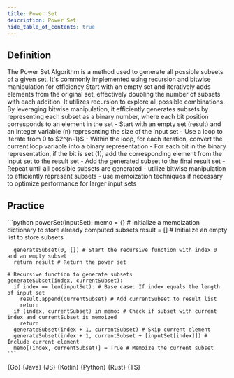 ```yaml
---
title: Power Set
description: Power Set
hide_table_of_contents: true
---
```





## Definition

<Tabs queryString="primary">
  <TabItem value="definition" label="Definition">
    The Power Set Algorithm is a method used to generate all possible subsets of a given set. It's commonly implemented using recursion and bitwise manipulation for efficiency
  </TabItem>
  <TabItem value="how" label="Explanation">
    Start with an empty set and iteratively adds elements from the original set, effectively doubling the number of subsets with each addition. It utilizes recursion to explore all possible combinations. By leveraging bitwise manipulation, it efficiently generates subsets by representing each subset as a binary number, where each bit position corresponds to an element in the set
  </TabItem>
  <TabItem value="guidance" label="Guidance">
    - Start with an empty set (result) and an integer variable (n) representing the size of the input set
    - Use a loop to iterate from 0 to $2^{n-1}$
    - Within the loop, for each iteration, convert the current loop variable into a binary representation
    - For each bit in the binary representation, if the bit is set (1), add the corresponding element from the input set to the result set
    - Add the generated subset to the final result set
    - Repeat until all possible subsets are generated
  </TabItem>
  <TabItem value="tips" label="Tips">
    - utilize bitwise manipulation to efficiently represent subsets
    - use memoization techniques if necessary to optimize performance for larger input sets
  </TabItem>
</Tabs>

## Practice

<Tabs queryString="primary">
  <TabItem value="practice" label="Practice">
    ```python
    powerSet(inputSet):
      memo = {} # Initialize a memoization dictionary to store already computed subsets
      result = [] # Initialize an empty list to store subsets

      generateSubset(0, []) # Start the recursive function with index 0 and an empty subset
      return result # Return the power set

    # Recursive function to generate subsets
    generateSubset(index, currentSubset):
      if index == len(inputSet): # Base case: If index equals the length of input set
        result.append(currentSubset) # Add currentSubset to result list
        return
      if (index, currentSubset) in memo: # Check if subset with current index and currentSubset is memoized
        return
      generateSubset(index + 1, currentSubset) # Skip current element
      generateSubset(index + 1, currentSubset + [inputSet[index]]) # Include current element
      memo[(index, currentSubset)] = True # Memoize the current subset
    ```
  </TabItem>
  <TabItem value="solution" label="Solution">
    <Tabs queryString="code">
      <TabItem
        value="go"
        label=""
        attributes={{ title: "Go Lang", className: "code_lang go m" }}
      >
        <CodeBlock language="go">{Go}</CodeBlock>
      </TabItem>
      <TabItem
        value="java"
        label=""
        attributes={{ title: "Java", className: "code_lang java m" }}
      >
        <CodeBlock language="java">{Java}</CodeBlock>
      </TabItem>
      <TabItem
        value="js"
        label=""
        attributes={{ title: "JavaScript", className: "code_lang js m" }}
      >
        <CodeBlock language="js">{JS}</CodeBlock>
      </TabItem>
      <TabItem
        value="kotlin"
        label=""
        attributes={{ title: "Kotlin", className: "code_lang kotlin m" }}
      >
        <CodeBlock language="kotlin">{Kotlin}</CodeBlock>
      </TabItem>
      <TabItem
        value="python"
        label=""
        attributes={{ title: "Python", className: "code_lang python m" }}
      >
        <CodeBlock language="python">{Python}</CodeBlock>
      </TabItem>
      <TabItem
        value="rust"
        label=""
        attributes={{ title: "Rust", className: "code_lang rust m" }}
      >
        <CodeBlock language="rust">{Rust}</CodeBlock>
      </TabItem>
      <TabItem
        value="ts"
        label=""
        attributes={{ title: "TypeScript", className: "code_lang ts m" }}
      >
        <CodeBlock language="ts">{TS}</CodeBlock>
      </TabItem>
    </Tabs>
  </TabItem>
</Tabs>
